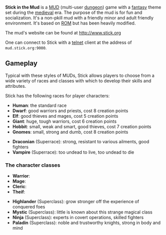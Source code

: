 '''Stick in the Mud''' is a [[MUD]] (multi-user [[dungeon]]) game with a [[fantasy]] theme set during the [[Middle Ages|medieval]] era.   The purpose of the mud is for fun and socialization.  It's a non-pkill mud with a friendly minor and adult friendly environment.  It's based on [http://www.rom.org ROM] but has been heavily modified.

The mud's website can be found at [http://www.stick.org http://www.stick.org]

One can connect to Stick with a [[telnet]] client at the address of <tt>mud.stick.org:9000</tt>.

== Gameplay ==

Typical with these styles of MUDs, Stick allows players to choose from a wide variety of races and classes with which to develop their skills and attributes. 

Stick has the following races for player characters:
*  ''' Human ''':  the standard race
*  ''' Dwarf ''':  good warriors and priests, cost 8 creation points
*  ''' Elf ''':  good thieves and mages, cost 5 creation points
*  ''' Giant ''':  huge, tough warriors, cost 6 creation points
*  ''' Hobbit ''':  small, weak and smart, good thieves, cost 7 creation points
*  ''' Gnomes ''':  small, strong and dumb, cost 8 creation points

*  ''' Draconian ''' (Superrace):  strong, resistant to various ailments, good fighters
*  ''' Vampire ''' (Superrace):  too undead to live, too undead to die


=== The character classes ===
*  ''' Warrior ''':
*  ''' Mage ''':
*  ''' Cleric ''':
*  ''' Theif ''':

*  ''' Highlander ''' (Superclass):  grow stronger off the experience of conquered foes
*  ''' Mystic ''' (Superclass):  little is known about this strange magical class
*  ''' Ninja ''' (Superclass):  experts in covert operations, skilled fighters
*  ''' Paladin ''' (Superclass):  noble and trustworthy knights, strong in body and mind